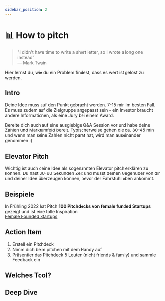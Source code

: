 ```yaml
---
sidebar_position: 2
---
```


# 📊 How to pitch

> "I didn't have time to write a short letter, so I wrote a long one instead” \
> ― Mark Twain

<Admonition type="info" icon="📍">
  Hier lernst du, wie du ein Problem findest, dass es wert ist gelöst zu werden.
</Admonition>

## Intro

Deine Idee muss auf den Punkt gebracht werden. 7-15 min im besten Fall.
Es muss zudem auf die Zielgruppe angepasst sein - ein Investor braucht andere Informationen, als eine Jury bei einem Award.

Bereite dich auch auf eine ausgiebige Q&A Session vor und habe deine Zahlen und Marktumfeld bereit. Typischerweise gehen die ca. 30-45 min und wenn man seine Zahlen nicht parat hat, wird man auseinander genommen :)

## Elevator Pitch

Wichtig ist auch deine Idee als sogenannten Elevator pitch erklären zu können.
Du hast 30-60 Sekunden Zeit und musst deinen Gegenüber von dir und deiner Idee überzeugen können, bevor der Fahrstuhl oben ankommt.

## Beispiele

In Frühling 2022 hat Pitch **100 Pitchdecks von female funded Startups** gezeigt und ist eine tolle Inspiration\
 [Female Founded Startups](https://pitch.com/presentations/collections/Female-Founded-Startups-6W5Xze7LB8o85KvJhf4hn3j8)

## Action Item

1. Erstell ein Pitchdeck
2. Nimm dich beim pitchen mit dem Handy auf
3. Präsentier das Pitchdeck 5 Leuten (nicht friends & family) und sammle Feedback ein

## Welches Tool?

<Tooltipp
  toolName="Pitch"
  toolDescription="hat eine kostenlose Version und geile Vorlagen für deinen Pitch.
Ansonsten reichen auch Slides auf Google Slides, Powerpoint oder Keynote. Dafür gibt es bei Slidesgo.com coole Templates "
  toolSource="https://pitch.com/"
  tutorialSource="https://www.youtube.com/watch?v=S_Dxwo5F_cE"
  buttonText="Zu Pitch"
/>

## Deep Dive

<TwoColumns>
  <YouTube videoId="SB16xgtFmco" />
  <YouTube videoId="jYWF64Um7pw" />
  <YouTube videoId="jdGqkU27woQ" />
  <YouTube videoId="h_Y3N7ek3gE" />
</TwoColumns>
